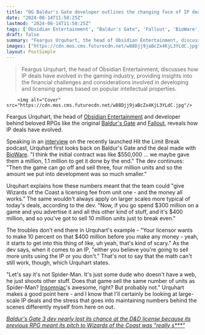 ```yaml
---
title: "OG Baldur's Gate developer outlines the changing face of IP deals: 'You have to sell 10 million units just to break even'"
date: "2024-08-14T11:58:25Z"
lastmod: "2024-08-14T11:58:25Z"
tags: ['Obsidian Entertainment', "Baldur's Gate", 'Fallout', 'BioWare', 'Dungeons & Dragons', 'Insomniac Games', 'RPG', 'Spider-Man']
draft: false
summary: "Feargus Urquhart, the head of Obsidian Entertainment, discusses how IP deals have evolved in the gaming industry, providing insights into the financial challenges and considerations involved in developing and licensing games based on popular intellectual properties."
images: ["https://cdn.mos.cms.futurecdn.net/w88Djj9jaBcZx4KjL3YLdC.jpg"]
layout: PostSimple
---
```

> Feargus Urquhart, the head of Obsidian Entertainment, discusses how IP deals have evolved in the gaming industry, providing insights into the financial challenges and considerations involved in developing and licensing games based on popular intellectual properties.


        <img alt="Cover" src="https://cdn.mos.cms.futurecdn.net/w88Djj9jaBcZx4KjL3YLdC.jpg"/>
        
Feargus Urquhart, the head of [Obsidian Entertainment](https://www.gamesradar.com/tag/obsidian-entertainment/) and developer behind beloved RPGs like the original [<u>Baldur's Gate</u>](https://www.gamesradar.com/games/rpg/baldur-s-gate/) and [<u>Fallout</u>](https://www.gamesradar.com/games/rpg/fallout/), reveals how IP deals have evolved.

Speaking in an [<u>interview</u>](https://www.youtube.com/watch?v=ADkKzjY6j7Y) on the recently launched Hit the Limit Break podcast, Urquhart first looks back on Baldur's Gate and the deal made with [BioWare](https://www.gamesradar.com/tag/bioware/). "I think the initial contract was like $550,000 … we maybe gave them a million, 1.1 million to get it done by the end." The dev continues: "Then the game can go off and sell three, four million units and so the amount we put into development was so much smaller."

Urquhart explains how these numbers meant that the team could "give Wizards of the Coast a licensing fee from unit one - and the money all works." The same wouldn't always apply on larger scales more typical of today's deals, according to the dev. "Now, if you go spend $300 million on a game and you advertise it and all this other kind of stuff, and it's $400 million, and so you've got to sell 10 million units just to break even."

The troubles don't end there in Urquhart's example - "Your licensor wants to make 10 percent on that $400 million before you make any money - yeah, it starts to get into this thing of like, uh yeah, that's kind of scary." As the dev says, when it comes to an IP, "either you believe you're going to sell more units using the IP or you don't." That's not to say that the math can't still work, though, which Urquhart states.

"Let's say it's not Spider-Man. It's just some dude who doesn't have a web, he just shoots other stuff. Does that game sell the same number of units as Spider-Man? [Insomniac](https://www.gamesradar.com/tag/insomniac-games/)'s awesome, right? But probably not." Urquhart makes a good point here - and I know that I'll certainly be looking at large-scale IP deals and the stress that goes into maintaining numbers behind the scenes differently myself from here on out.

[<u><em>Baldur's Gate 3 dev nearly lost its chance at the D&amp;D license because its previous RPG meant its pitch to Wizards of the Coast was "really s***"</em></u>](https://www.gamesradar.com/games/baldur-s-gate/baldurs-gate-3-dev-nearly-lost-its-chance-at-the-dandd-license-because-its-previous-rpg-meant-its-pitch-to-wizards-of-the-coast-was-really-s/)
        